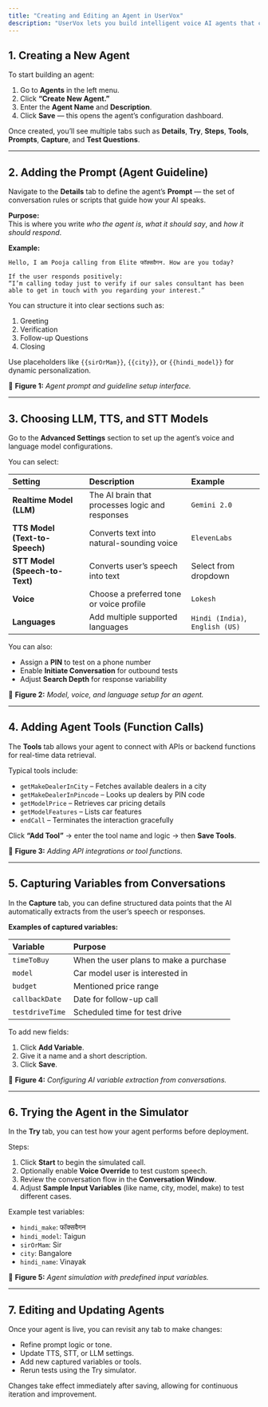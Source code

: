 ```yaml
---
title: "Creating and Editing an Agent in UserVox"
description: "UserVox lets you build intelligent voice AI agents that can talk naturally, follow sales or support workflows, and extract structured data from conversations. This guide explains how to create, configure, test, and refine an agent step by step."
---
```


## 1. Creating a New Agent

To start building an agent:

1. Go to **Agents** in the left menu.
2. Click **“Create New Agent.”**
3. Enter the **Agent Name** and **Description**.
4. Click **Save** — this opens the agent’s configuration dashboard.

Once created, you’ll see multiple tabs such as **Details**, **Try**, **Steps**, **Tools**, **Prompts**, **Capture**, and **Test Questions**.

---

## 2. Adding the Prompt (Agent Guideline)

Navigate to the **Details** tab to define the agent’s **Prompt** — the set of conversation rules or scripts that guide how your AI speaks.

**Purpose:**\
This is where you write _who the agent is_, _what it should say_, and _how it should respond_.

**Example:**

```
Hello, I am Pooja calling from Elite फॉक्सवैगन. How are you today?

If the user responds positively:
“I’m calling today just to verify if our sales consultant has been able to get in touch with you regarding your interest.”
```

You can structure it into clear sections such as:

1. Greeting
2. Verification
3. Follow-up Questions
4. Closing

Use placeholders like `{{sirOrMam}}`, `{{city}}`, or `{{hindi_model}}` for dynamic personalization.

📘 **Figure 1:** _Agent prompt and guideline setup interface._

---

## 3. Choosing LLM, TTS, and STT Models

Go to the **Advanced Settings** section to set up the agent’s voice and language model configurations.

You can select:

| Setting                        | Description                                     | Example                         |
| :----------------------------- | :---------------------------------------------- | :------------------------------ |
| **Realtime Model (LLM)**       | The AI brain that processes logic and responses | `Gemini 2.0`                    |
| **TTS Model (Text-to-Speech)** | Converts text into natural-sounding voice       | `ElevenLabs`                    |
| **STT Model (Speech-to-Text)** | Converts user’s speech into text                | Select from dropdown            |
| **Voice**                      | Choose a preferred tone or voice profile        | `Lokesh`                        |
| **Languages**                  | Add multiple supported languages                | `Hindi (India)`, `English (US)` |

You can also:

- Assign a **PIN** to test on a phone number
- Enable **Initiate Conversation** for outbound tests
- Adjust **Search Depth** for response variability

📘 **Figure 2:** _Model, voice, and language setup for an agent._

---

## 4. Adding Agent Tools (Function Calls)

The **Tools** tab allows your agent to connect with APIs or backend functions for real-time data retrieval.

Typical tools include:

- `getMakeDealerInCity` – Fetches available dealers in a city
- `getMakeDealerInPincode` – Looks up dealers by PIN code
- `getModelPrice` – Retrieves car pricing details
- `getModelFeatures` – Lists car features
- `endCall` – Terminates the interaction gracefully

Click **“Add Tool”** → enter the tool name and logic → then **Save Tools**.

📘 **Figure 3:** _Adding API integrations or tool functions._

---

## 5. Capturing Variables from Conversations

In the **Capture** tab, you can define structured data points that the AI automatically extracts from the user’s speech or responses.

**Examples of captured variables:**

| Variable        | Purpose                                |
| :-------------- | :------------------------------------- |
| `timeToBuy`     | When the user plans to make a purchase |
| `model`         | Car model user is interested in        |
| `budget`        | Mentioned price range                  |
| `callbackDate`  | Date for follow-up call                |
| `testdriveTime` | Scheduled time for test drive          |

To add new fields:

1. Click **Add Variable**.
2. Give it a name and a short description.
3. Click **Save**.

📘 **Figure 4:** _Configuring AI variable extraction from conversations._

---

## 6. Trying the Agent in the Simulator

In the **Try** tab, you can test how your agent performs before deployment.

Steps:

1. Click **Start** to begin the simulated call.
2. Optionally enable **Voice Override** to test custom speech.
3. Review the conversation flow in the **Conversation Window**.
4. Adjust **Sample Input Variables** (like name, city, model, make) to test different cases.

Example test variables:

- `hindi_make`: फॉक्सवैगन
- `hindi_model`: Taigun
- `sirOrMam`: Sir
- `city`: Bangalore
- `hindi_name`: Vinayak

📘 **Figure 5:** _Agent simulation with predefined input variables._

---

## 7. Editing and Updating Agents

Once your agent is live, you can revisit any tab to make changes:

- Refine prompt logic or tone.
- Update TTS, STT, or LLM settings.
- Add new captured variables or tools.
- Rerun tests using the Try simulator.

Changes take effect immediately after saving, allowing for continuous iteration and improvement.